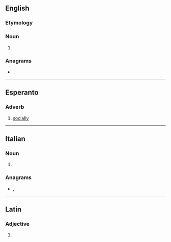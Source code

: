 ==English==

===Etymology===
{{suffix|en|socialist|ie}}

===Noun===
{{en-noun}}

# {{lb|en|informal}} {{diminutive of|en|socialist}}

===Anagrams===
* {{anagrams|en|a=ceios|cosie}}

----

==Esperanto==

===Adverb===
{{eo-head}}

# [[socially]]

----

==Italian==

===Noun===
{{head|it|noun plural form|g=f}}

# {{plural of|it|socia}}

===Anagrams===
* {{l|it|cesio}}, {{l|it|coesi}}

----

==Latin==

===Adjective===
{{la-adj-form|socie}}

# {{inflection of|la|socius||voc|m|s}}